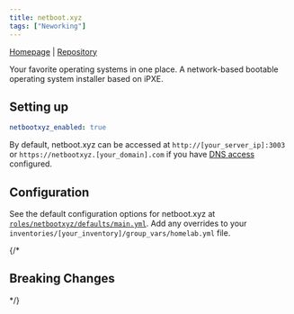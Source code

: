 ```yaml
---
title: netboot.xyz
tags: ["Neworking"]
---
```



[Homepage](https://netboot.xyz/) |
[Repository](https://github.com/netbootxyz/netboot.xyz)

<Tags tags={frontmatter.tags} />

Your favorite operating systems in one place. A network-based bootable operating system installer based on iPXE.

## Setting up

```yaml title="inventories/homelab/group_vars/homelab.yml"
netbootxyz_enabled: true
```

By default, netboot.xyz can be accessed at `http://[your_server_ip]:3003` or `https://netbootxyz.[your_domain].com` if you have [DNS access](../guides/dns-access) configured.

## Configuration

See the default configuration options for netboot.xyz at [`roles/netbootxyz/defaults/main.yml`](https://github.com/Dylancyclone/ansible-homelab-orchestration/blob/main/roles/netbootxyz/defaults/main.yml).
Add any overrides to your `inventories/[your_inventory]/group_vars/homelab.yml` file.

{/* 

## Breaking Changes

*/}